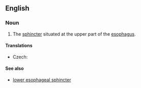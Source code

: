 ==English==
{{wikipedia}}
===Noun===
{{en-noun|head=[[upper]] [[esophageal]] [[sphincter]]}}

# {{context|anatomy|lang=en}} The [[sphincter]] situated at the upper part of the [[esophagus]].

====Translations====
{{trans-top|sphincter}}
* Czech: {{t-|cs|horní jícnový svěrač|m}}
{{trans-mid}}
{{trans-bottom}}

====See also====
* [[lower esophageal sphincter]]